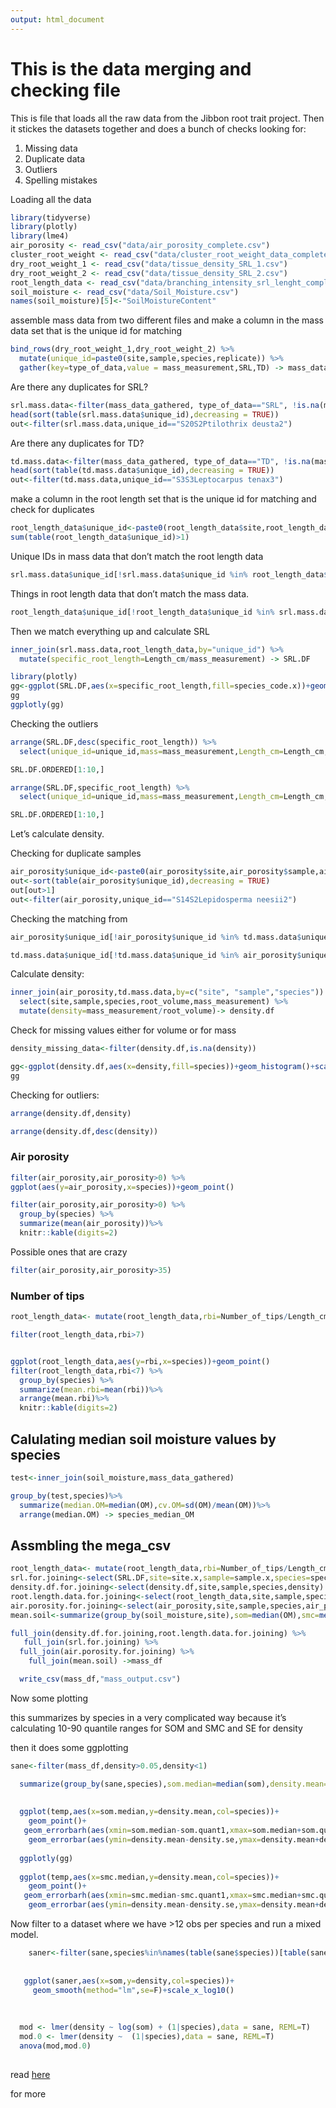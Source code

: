 ```yaml
---
output: html_document
---
```

# This is the data merging and checking file

This is file that loads all the raw data from the Jibbon root trait project.  Then it stickes the datasets together and does a bunch of checks looking for:

1. Missing data
2. Duplicate data
3. Outliers
4. Spelling mistakes


Loading all the data
```r
library(tidyverse)
library(plotly)
library(lme4)
air_porosity <- read_csv("data/air_porosity_complete.csv")
cluster_root_weight <- read_csv("data/cluster_root_weight_data_complete.csv")
dry_root_weight_1 <- read_csv("data/tissue_density_SRL_1.csv")
dry_root_weight_2 <- read_csv("data/tissue_density_SRL_2.csv")
root_length_data <- read_csv("data/branching_intensity_srl_lenght_complete.csv")
soil_moisture <- read_csv("data/Soil_Moisture.csv")
names(soil_moisture)[5]<-"SoilMoistureContent"
```


assemble mass data from two different files and make a column in the mass data set that is the unique id for matching
```r
bind_rows(dry_root_weight_1,dry_root_weight_2) %>%
  mutate(unique_id=paste0(site,sample,species,replicate)) %>%
  gather(key=type_of_data,value = mass_measurement,SRL,TD) -> mass_data_gathered
```

Are there any duplicates for SRL?
```r
srl.mass.data<-filter(mass_data_gathered, type_of_data=="SRL", !is.na(mass_measurement) )
head(sort(table(srl.mass.data$unique_id),decreasing = TRUE))
out<-filter(srl.mass.data,unique_id=="S20S2Ptilothrix deusta2")
```

Are there any duplicates for TD?
```r
td.mass.data<-filter(mass_data_gathered, type_of_data=="TD", !is.na(mass_measurement) )
head(sort(table(td.mass.data$unique_id),decreasing = TRUE))
out<-filter(td.mass.data,unique_id=="S3S3Leptocarpus tenax3")
```

make a column in the root length set that is the unique id for matching and check for duplicates


```r
root_length_data$unique_id<-paste0(root_length_data$site,root_length_data$sample,root_length_data$species,root_length_data$replicate)
sum(table(root_length_data$unique_id)>1)
```

Unique IDs in mass data that don't match the root length data

```r
srl.mass.data$unique_id[!srl.mass.data$unique_id %in% root_length_data$unique_id]
```


Things in root length data that don't match the mass data.

```r
root_length_data$unique_id[!root_length_data$unique_id %in% srl.mass.data$unique_id]
```

Then we match everything up and calculate SRL

```r
inner_join(srl.mass.data,root_length_data,by="unique_id") %>%
  mutate(specific_root_length=Length_cm/mass_measurement) -> SRL.DF
```


```r
library(plotly)
gg<-ggplot(SRL.DF,aes(x=specific_root_length,fill=species_code.x))+geom_histogram()+scale_x_log10()
gg
ggplotly(gg)

```

Checking the outliers

```r
arrange(SRL.DF,desc(specific_root_length)) %>%
  select(unique_id=unique_id,mass=mass_measurement,Length_cm=Length_cm,srl=specific_root_length)->SRL.DF.ORDERED

SRL.DF.ORDERED[1:10,]

arrange(SRL.DF,specific_root_length) %>%
  select(unique_id=unique_id,mass=mass_measurement,Length_cm=Length_cm,srl=specific_root_length)->SRL.DF.ORDERED

SRL.DF.ORDERED[1:10,]
```

Let's calculate density. 

Checking for duplicate samples

```r
air_porosity$unique_id<-paste0(air_porosity$site,air_porosity$sample,air_porosity$species,air_porosity$replicate)
out<-sort(table(air_porosity$unique_id),decreasing = TRUE)
out[out>1]
out<-filter(air_porosity,unique_id=="S14S2Lepidosperma neesii2")
```

Checking the matching from

```r
air_porosity$unique_id[!air_porosity$unique_id %in% td.mass.data$unique_id]

td.mass.data$unique_id[!td.mass.data$unique_id %in% air_porosity$unique_id]

```


Calculate density:

```r
inner_join(air_porosity,td.mass.data,by=c("site", "sample","species")) %>%
  select(site,sample,species,root_volume,mass_measurement) %>%
  mutate(density=mass_measurement/root_volume)-> density.df
```


Check for missing values either for volume or for mass
```r
density_missing_data<-filter(density.df,is.na(density))
```


```r
gg<-ggplot(density.df,aes(x=density,fill=species))+geom_histogram()+scale_x_log10()
gg
```


Checking for outliers:

```r
arrange(density.df,density) 

arrange(density.df,desc(density)) 
```


### Air porosity

```r
filter(air_porosity,air_porosity>0) %>%
ggplot(aes(y=air_porosity,x=species))+geom_point()

filter(air_porosity,air_porosity>0) %>%
  group_by(species) %>%
  summarize(mean(air_porosity))%>%
  knitr::kable(digits=2)
```

Possible ones that are crazy

```r
filter(air_porosity,air_porosity>35) 
```


### Number of tips

```r
root_length_data<- mutate(root_length_data,rbi=Number_of_tips/Length_cm)

filter(root_length_data,rbi>7) 


ggplot(root_length_data,aes(y=rbi,x=species))+geom_point()
filter(root_length_data,rbi<7) %>%
  group_by(species) %>%
  summarize(mean.rbi=mean(rbi))%>%
  arrange(mean.rbi)%>%
  knitr::kable(digits=2)
```

## Calulating median soil moisture values by species

```r

test<-inner_join(soil_moisture,mass_data_gathered)

group_by(test,species)%>%
  summarize(median.OM=median(OM),cv.OM=sd(OM)/mean(OM))%>%
  arrange(median.OM) -> species_median_OM
```

## Assmbling the mega_csv

```r
root_length_data<- mutate(root_length_data,rbi=Number_of_tips/Length_cm)
srl.for.joining<-select(SRL.DF,site=site.x,sample=sample.x,species=species.x,srl=specific_root_length,unique_id)
density.df.for.joining<-select(density.df,site,sample,species,density)
root.length.data.for.joining<-select(root_length_data,site,sample,species,rbi)
air.porosity.for.joining<-select(air_porosity,site,sample,species,air_porosity)
mean.soil<-summarize(group_by(soil_moisture,site),som=median(OM),smc=median(SoilMoistureContent))

full_join(density.df.for.joining,root.length.data.for.joining) %>%
   full_join(srl.for.joining) %>%
  full_join(air.porosity.for.joining) %>%
    full_join(mean.soil) ->mass_df

  write_csv(mass_df,"mass_output.csv")
```


Now some plotting

 this summarizes by species in a very complicated way because
 it's calculating 10-90 quantile ranges for SOM and SMC and SE for density
 
  then it does some ggplotting  
  
```r
sane<-filter(mass_df,density>0.05,density<1)  

  summarize(group_by(sane,species),som.median=median(som),density.mean=mean(density),som.quant1=quantile(som,0.5)-quantile(som,0.1),som.quant2=quantile(som,0.9)-quantile(som,0.5),density.se=sd(density,na.rm=TRUE)/sqrt(sum(!is.na(density))),smc.median=median(smc),smc.quant1=quantile(smc,0.5)-quantile(smc,0.1),smc.quant2=quantile(smc,0.9)-quantile(smc,0.5))->temp    
  
  
  ggplot(temp,aes(x=som.median,y=density.mean,col=species))+
    geom_point()+
   geom_errorbarh(aes(xmin=som.median-som.quant1,xmax=som.median+som.quant2,y=density.mean))+
    geom_errorbar(aes(ymin=density.mean-density.se,ymax=density.mean+density.se))+theme_bw()+scale_x_log10(breaks=c(1:10))->gg
  
  ggplotly(gg)
  
  ggplot(temp,aes(x=smc.median,y=density.mean,col=species))+
    geom_point()+
   geom_errorbarh(aes(xmin=smc.median-smc.quant1,xmax=smc.median+smc.quant2,y=density.mean))+
    geom_errorbar(aes(ymin=density.mean-density.se,ymax=density.mean+density.se))+theme_bw()+scale_x_log10(breaks=seq(10,100,10))
```  


Now filter to a dataset where we have >12 obs per species and run a mixed model.  
  
```r
  
  
    saner<-filter(sane,species%in%names(table(sane$species))[table(sane$species)>12])
  
  
   ggplot(saner,aes(x=som,y=density,col=species))+
     geom_smooth(method="lm",se=F)+scale_x_log10()
  
  
  
  mod <- lmer(density ~ log(som) + (1|species),data = sane, REML=T)
  mod.0 <- lmer(density ~  (1|species),data = sane, REML=T)
  anova(mod,mod.0)
  
```
read [here](http://environmentalcomputing.net/mixed-models-1/)

for more


